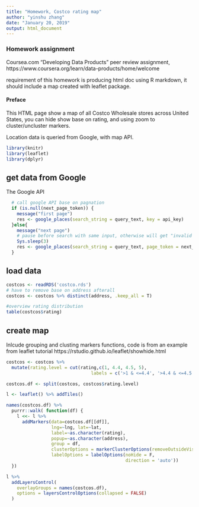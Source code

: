 ```yaml
---
title: "Homework, Costco rating map"
author: "yinshu zhang"
date: "January 20, 2019"
output: html_document
---
```

### Homework assignment
Coursea.com "Developing Data Products" peer review assignment,
https://www.coursera.org/learn/data-products/home/welcome

requirement of this homework is producing html doc using R markdown, it should include a map created with leaflet package.

#### Preface
This HTML page show a map of all Costco Wholesale stores across United States, you can hide show base on rating, and using zoom to cluster/uncluster markers.

Location data is queried from Google, with map API. 

```r
library(knitr)
library(leaflet)
library(dplyr)
```
## get data from Google
The Google API 
```r
  # call google API base on pagnation
  if (is.null(next_page_token)) {
    message("first page")
    res <- google_places(search_string = query_text, key = api_key)
  }else{
    message("next page")
    # pause before search with same input, otherwise will get "invalid request" error
    Sys.sleep(3)
    res <- google_places(search_string = query_text, page_token = next_page_token, key = api_key)
  } 
```

## load data
```r
costcos <- readRDS('costco.rds')
# have to remove base on address afterall
costcos <- costcos %>% distinct(address, .keep_all = T)

#overview rating distribution
table(costcos$rating)
```

## create map
Inlcude grouping and clusting markers functions, code is from an example from leaflet tutorial
 https://rstudio.github.io/leaflet/showhide.html

```r
costcos <- costcos %>%
  mutate(rating.level = cut(rating,c(1, 4.4, 4.5, 5),
                                labels = c('>1 & <=4.4', '>4.4 & <=4.5', '>4.5 & <=5')))

costcos.df <- split(costcos, costcos$rating.level)

l <- leaflet() %>% addTiles()

names(costcos.df) %>%
  purrr::walk( function(df) {
    l <<- l %>%
      addMarkers(data=costcos.df[[df]],
                 lng=~lng, lat=~lat,
                 label=~as.character(rating),
                 popup=~as.character(address),
                 group = df,
                 clusterOptions = markerClusterOptions(removeOutsideVisibleBounds = F),
                 labelOptions = labelOptions(noHide = F,
                                             direction = 'auto'))
  })

l %>%
  addLayersControl(
    overlayGroups = names(costcos.df),
    options = layersControlOptions(collapsed = FALSE)
  )
```